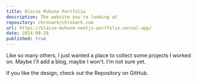 ```yaml
---
title: Blaise Muhune Portfolio
description: The website you're looking at
repository: chronark/chronark.com
url: https://blaise-muhune-nextjs-portfolio.vercel.app/
date: 2024-09-28
published: true
---
```



Like so many others, I just wanted a place to collect some projects I worked on. Maybe I'll add a blog, maybe I won't. I'm not sure yet.

If you like the design, check out the Repository on GitHub.

